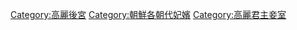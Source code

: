 [[Category:高麗後宮|Category:高麗後宮]]
[[Category:朝鮮各朝代妃嬪|Category:朝鮮各朝代妃嬪]]
[[Category:高麗君主妾室|Category:高麗君主妾室]]